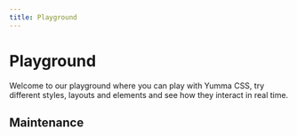 ```yaml
---
title: Playground
---
```


# Playground
Welcome to our playground where you can play with Yumma CSS, try different styles, layouts and elements and see how they interact in real time.

## Maintenance